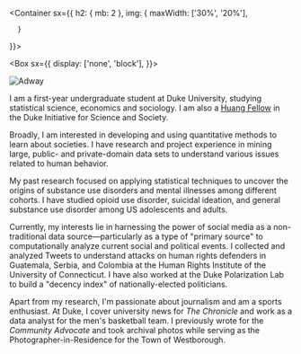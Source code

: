 
<Container
  sx={{
    h2: { mb: 2 },
    img: {
        maxWidth: ['30%', '20%'],
        
      }
  }}>

<Box sx={{
  display: ['none', 'block'],
}}>

![Adway](/adway.png)

</Box>

<div>

I am a first-year undergraduate student at Duke University, studying statistical science, economics and sociology. I am also a [Huang Fellow](https://scienceandsociety.duke.edu/learn/undergraduate-programs/huang-fellows-program/) in the Duke Initiative for Science and Society.

Broadly, I am interested in developing and using quantitative methods to learn about societies. I have research and project experience in mining large, public- and private-domain data sets to understand various issues related to human behavior.

My past research focused on applying statistical techniques to uncover the origins of substance use disorders and mental illnesses among different cohorts. I have studied opioid use disorder, suicidal ideation, and general substance use disorder among US adolescents and adults.

Currently, my interests lie in harnessing the power of social media as a non-traditional data source—particularly as a type of "primary source" to computationally analyze current social and political events. I collected and analyzed Tweets to understand attacks on human rights defenders in Guatemala, Serbia, and Colombia at the Human Rights Institute of the University of Connecticut. I have also worked at the Duke Polarization Lab to build a "decency index" of nationally-elected politicians.

Apart from my research, I'm passionate about journalism and am a sports enthusiast. At Duke, I cover university news for _The Chronicle_ and work as a data analyst for the men's basketball team. I previously wrote for the _Community Advocate_ and took archival photos while serving as the Photographer-in-Residence for the Town of Westborough.

</div>

</Container>

